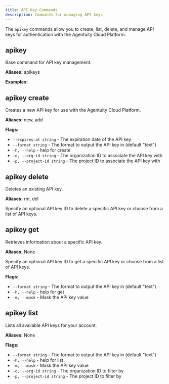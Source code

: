 ```yaml
---
title: API Key Commands
description: Commands for managing API keys
---
```


The `apikey` commands allow you to create, list, delete, and manage API keys for authentication with the Agentuity Cloud Platform.

## apikey

Base command for API key management.

<CLICommand command="agentuity apikey" />

**Aliases:** apikeys

**Examples:**

<CLICommand command="agentuity apikey list" />
<CLICommand command="agentuity apikey create" />

## apikey create

Creates a new API key for use with the Agentuity Cloud Platform.

<CLICommand command="agentuity apikey create" />

**Aliases:** new, add

**Flags:**
- `--expires-at string` - The expiration date of the API key
- `--format string` - The format to output the API key in (default "text")
- `-h, --help` - help for create
- `-o, --org-id string` - The organization ID to associate the API key with
- `-p, --project-id string` - The project ID to associate the API key with

## apikey delete

Deletes an existing API key.

<CLICommand command="agentuity apikey delete [id]" />

**Aliases:** rm, del

Specify an optional API key ID to delete a specific API key or choose from a list of API keys.

## apikey get

Retrieves information about a specific API key.

<CLICommand command="agentuity apikey get [id]" />

**Aliases:** None

Specify an optional API key ID to get a specific API key or choose from a list of API keys.

**Flags:**
- `--format string` - The format to output the API key in (default "text")
- `-h, --help` - help for get
- `-m, --mask` - Mask the API key value

## apikey list

Lists all available API keys for your account.

<CLICommand command="agentuity apikey list" />

**Aliases:** None

**Flags:**
- `--format string` - The format to output the API key in (default "text")
- `-h, --help` - help for list
- `-m, --mask` - Mask the API key value
- `-o, --org-id string` - The organization ID to filter by
- `-p, --project-id string` - The project ID to filter by
